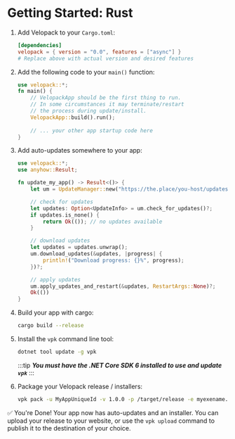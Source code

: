 # Getting Started: Rust
<AppliesTo all />

1. Add Velopack to your `Cargo.toml`:
    ```toml
    [dependencies]
    velopack = { version = "0.0", features = ["async"] } 
    # Replace above with actual version and desired features
    ```

2. Add the following code to your `main()` function:
    ```rust
    use velopack::*;
    fn main() {
        // VelopackApp should be the first thing to run.
        // In some circumstances it may terminate/restart 
        // the process during update/install.
        VelopackApp::build().run();
        
        // ... your other app startup code here
    }
    ```

3. Add auto-updates somewhere to your app:
    ```rust
    use velopack::*;
    use anyhow::Result;

    fn update_my_app() -> Result<()> {
        let um = UpdateManager::new("https://the.place/you-host/updates", None)?;

        // check for updates
        let updates: Option<UpdateInfo> = um.check_for_updates()?;
        if updates.is_none() {
            return Ok(()); // no updates available
        }

        // download updates
        let updates = updates.unwrap();
        um.download_updates(&updates, |progress| { 
            println!("Download progress: {}%", progress);
        })?;

        // apply updates
        um.apply_updates_and_restart(&updates, RestartArgs::None)?;
        Ok(())
    }
    ```

4. Build your app with cargo:
    ```sh
    cargo build --release
    ```

5. Install the `vpk` command line tool:
    ```sh
    dotnet tool update -g vpk
    ```
    :::tip
    ***You must have the .NET Core SDK 6 installed to use and update `vpk`***
    :::

6. Package your Velopack release / installers:
    ```sh
    vpk pack -u MyAppUniqueId -v 1.0.0 -p /target/release -e myexename.exe
    ```

✅ You're Done! Your app now has auto-updates and an installer. 
You can upload your release to your website, or use the `vpk upload` command to publish it to the destination of your choice.